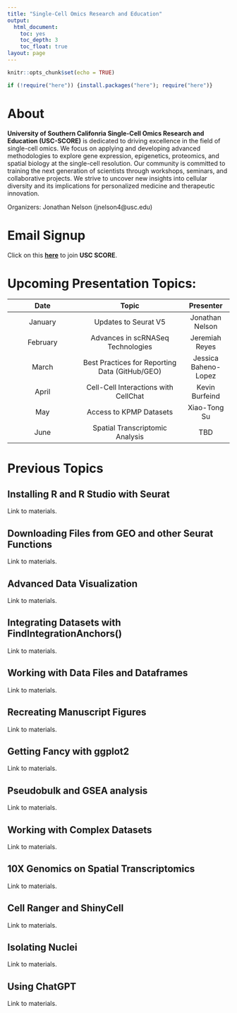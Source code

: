 ---
title: "Single-Cell Omics Research and Education"
output:
  html_document: 
    toc: yes
    toc_depth: 3
    toc_float: true
layout: page
---

```{r setup, include=FALSE}
knitr::opts_chunk$set(echo = TRUE)
```


```{r load new packages, echo=FALSE, warning=FALSE, error=FALSE, message=FALSE}

if (!require("here")) {install.packages("here"); require("here")}
```

# About

**University of Southern Califonria Single-Cell Omics Research and Education (USC-SCORE)** is dedicated to driving excellence in the field of single-cell omics. We focus on applying and developing advanced methodologies to explore gene expression, epigenetics, proteomics, and spatial biology at the single-cell resolution. Our community is committed to training the next generation of scientists through workshops, seminars, and collaborative projects. We strive to uncover new insights into cellular diversity and its implications for personalized medicine and therapeutic innovation.

Organizers:
  Jonathan Nelson (jnelson4@usc.edu)
  
# Email Signup

Click on this [**here**](http://eepurl.com/i5ptTQ) to join **USC SCORE**.

# Upcoming Presentation Topics: 

| Date        | Topic          | Presenter  |
| :--------: |:-------------:| :-----:|
| January      | Updates to Seurat V5                                     | Jonathan Nelson |
| February     | Advances in scRNASeq Technologies                        | Jeremiah Reyes |
| March        | Best Practices for Reporting Data (GitHub/GEO)           | Jessica Baheno-Lopez |
| April        | Cell-Cell Interactions with CellChat                     | Kevin Burfeind |
| May          | Access to KPMP Datasets                                  | Xiao-Tong Su |
| June         | Spatial Transcriptomic Analysis                          | TBD |

# Previous Topics

## Installing R and R Studio with Seurat

Link to materials. 

## Downloading Files from GEO and other Seurat Functions

Link to materials. 

## Advanced Data Visualization

Link to materials. 

## Integrating Datasets with FindIntegrationAnchors()

Link to materials. 

## Working with Data Files and Dataframes

Link to materials. 

## Recreating Manuscript Figures

Link to materials. 

## Getting Fancy with ggplot2

Link to materials. 

## Pseudobulk and GSEA analysis

Link to materials. 

## Working with Complex Datasets

Link to materials. 

## 10X Genomics on Spatial Transcriptomics

Link to materials. 

## Cell Ranger and ShinyCell

Link to materials. 

## Isolating Nuclei

Link to materials. 

## Using ChatGPT

Link to materials. 



